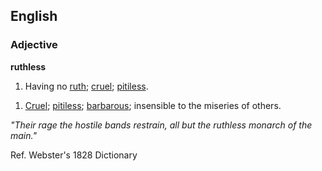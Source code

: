 ==English==

===Adjective===

'''ruthless'''

#Having no [[ruth]]; [[cruel]]; [[pitiless]].

#[[Cruel]]; [[pitiless]]; [[barbarous]]; insensible to the miseries of others.

''"Their rage the hostile bands restrain, all but the ruthless monarch of the main."''

Ref. Webster's 1828 Dictionary